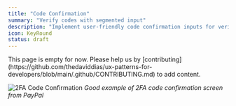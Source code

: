 ```yaml
---
title: "Code Confirmation"
summary: "Verify codes with segmented input"
description: "Implement user-friendly code confirmation inputs for verification codes and OTPs. Learn best practices for segmented inputs, auto-focus behavior, and accessibility."
icon: KeyRound
status: draft
---
```


<Callout type="warning">
  This page is empty for now. Please help us by
  [contributing](https://github.com/thedaviddias/ux-patterns-for-developers/blob/main/.github/CONTRIBUTING.md)
  to add content.
</Callout>

![2FA Code Confirmation](/patterns/code-confirmation/do/paypal.jpg)
_Good example of 2FA code confirmation screen from PayPal_
